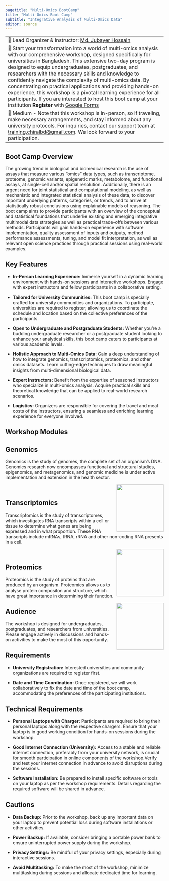 ---
pagetitle: "Multi-Omics BootCamp"
title: "Multi-Omics Boot Camp"
subtitle: "Integrative Analysis of Multi-Omics Data"
editor: source
---

------------------------------------------------------------------------
🧑 Lead Organizer & Instructor: [Md. Jubayer Hossain](https://hossainlab.github.io/)

📝 Start your transformation into a world of multi-omics analysis with our comprehensive workshop, designed specifically for universities in Bangladesh. This extensive two-day program is designed to equip undergraduates, postgraduates, and researchers with the necessary skills and knowledge to confidently navigate the complexity of multi-omics data. By concentrating on practical applications and providing hands-on experience, this workshop is a pivotal learning experience for all participants. If you are interested to host this boot camp at your institution **Register** with [Google Forms](#) 

🏨 Medium - Note that this workshop is in-person, so if traveling, make necessary arrangements, and stay informed about any university protocols. For inquiries, contact our support team at [training.chiralbd@gmail.com](#). We look forward to your participation.

------------------------------------------------------------------------

## Boot Camp Overview
The growing trend in biological and biomedical research is the use of assays that measure various "omics" data types, such as transcriptome, proteome, genomic variants, epigenetic marks, metabolome, and functional assays, at single-cell and/or spatial resolution. Additionally, there is an urgent need for joint statistical and computational modeling, as well as mechanistic and integrated statistical analysis of these data, to discover important underlying patterns, categories, or trends, and to arrive at statistically robust conclusions using explainable models of reasoning. The boot camp aims to provide participants with an overview of the conceptual and statistical foundations that underlie existing and emerging integrative multimodal data strategies as well as practical trade-offs between various methods. Participants will gain hands-on experience with software implementation, quality assessment of inputs and outputs, method performance assessments, tuning, and model fit interpretation, as well as relevant open science practices through practical sessions using real-world examples.


## Key Features
- **In-Person Learning Experience:** Immerse yourself in a dynamic learning environment with hands-on sessions and interactive workshops. Engage with expert instructors and fellow participants in a collaborative setting.

- **Tailored for University Communities:** This boot camp is specially crafted for university communities and organizations. To participate, universities are required to register, allowing us to coordinate the schedule and location based on the collective preferences of the participants.

- **Open to Undergraduate and Postgraduate Students:** Whether you're a budding undergraduate researcher or a postgraduate student looking to enhance your analytical skills, this boot camp caters to participants at various academic levels.

- **Holistic Approach to Multi-Omics Data:** Gain a deep understanding of how to integrate genomics, transcriptomics, proteomics, and other omics datasets. Learn cutting-edge techniques to draw meaningful insights from multi-dimensional biological data.

- **Expert Instructors:** Benefit from the expertise of seasoned instructors who specialize in multi-omics analysis. Acquire practical skills and theoretical knowledge that can be applied to real-world research scenarios.

- **Logistics:** Organizers are responsible for covering the travel and meal costs of the instructors, ensuring a seamless and enriching learning experience for everyone involved.

## Workshop Modules

##  Genomics 

:::{.grid}
::: {.g-col-10}
Genomics is the study of genomes, the complete set of an organism's DNA. Genomics research now encompasses functional and structural studies, epigenomics, and metagenomics, and genomic medicine is under active implementation and extension in the health sector.
:::

::: {.g-col-2}
![](images/genomics.png){style="float:right;padding: 0 0 0 10px;" fig-alt="Headshot of Jubayer" width="150"}
:::
:::

<br/>


## Transcriptomics
:::{.grid}
::: {.g-col-10}
Transcriptomics is the study of transcriptomes, which investigates RNA transcripts within a cell or tissue to determine what genes are being expressed and in what proportion. These RNA transcripts include mRNAs, tRNA, rRNA and other non-coding RNA presents in a cell.
:::

::: {.g-col-2}
![](images/transcriptomics.png){style="float:right;padding: 0 0 0 10px;" fig-alt="Headshot of Jubayer" width="150"}
:::
:::

<br/>

## Proteomics

:::{.grid}
::: {.g-col-10}
Proteomics is the study of proteins that are produced by an organism. Proteomics allows us to analyse protein compositon and structure, which have great importance in determining their function.
:::

::: {.g-col-2}
![](images/proteomics.png){style="float:right;padding: 0 0 0 10px;" fig-alt="Headshot of Jubayer" width="150"}
:::

:::


## Audience 
The workshop is designed for undergraduates, postgraduates, and researchers from universities. Please engage actively in discussions and hands-on activities to make the most of this opportunity.

## Requirements
- **University Registration:** Interested universities and community organizations are required to register first.

- **Date and Time Coordination:** Once registered, we will work collaboratively to fix the date and time of the boot camp, accommodating the preferences of the participating institutions.

## Technical Requirements
- **Personal Laptops with Charger:** Participants are required to bring their personal laptops along with the respective chargers. Ensure that your laptop is in good working condition for hands-on sessions during the workshop.

- **Good Internet Connection (University):** Access to a stable and reliable internet connection, preferably from your university network, is crucial for smooth participation in online components of the workshop.Verify and test your internet connection in advance to avoid disruptions during the sessions.

- **Software Installation:** Be prepared to install specific software or tools on your laptop as per the workshop requirements. Details regarding the required software will be shared in advance.


## Cautions
- **Data Backup:** Prior to the workshop, back up any important data on your laptop to prevent potential loss during software installations or other activities.

- **Power Backup:** If available, consider bringing a portable power bank to ensure uninterrupted power supply during the workshop.

- **Privacy Settings:** Be mindful of your privacy settings, especially during interactive sessions. 

- **Avoid Multitasking:** To make the most of the workshop, minimize multitasking during sessions and allocate dedicated time for learning.


